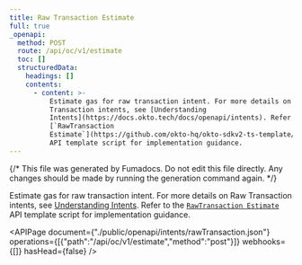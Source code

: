 ```yaml
---
title: Raw Transaction Estimate
full: true
_openapi:
  method: POST
  route: /api/oc/v1/estimate
  toc: []
  structuredData:
    headings: []
    contents:
      - content: >-
          Estimate gas for raw transaction intent. For more details on Raw
          Transaction intents, see [Understanding
          Intents](https://docs.okto.tech/docs/openapi/intents). Refer to the
          [`RawTransaction
          Estimate`](https://github.com/okto-hq/okto-sdkv2-ts-template/blob/main/src/api-template/intents/rawTransaction_with_estimate.ts)
          API template script for implementation guidance.
---
```


{/* This file was generated by Fumadocs. Do not edit this file directly. Any changes should be made by running the generation command again. */}

Estimate gas for raw transaction intent. For more details on Raw Transaction intents, see [Understanding Intents](https://docs.okto.tech/docs/openapi/intents). Refer to the [`RawTransaction Estimate`](https://github.com/okto-hq/okto-sdkv2-ts-template/blob/main/src/api-template/intents/rawTransaction_with_estimate.ts) API template script for implementation guidance.

<APIPage document={"./public/openapi/intents/rawTransaction.json"} operations={[{"path":"/api/oc/v1/estimate","method":"post"}]} webhooks={[]} hasHead={false} />